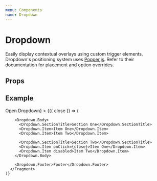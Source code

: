 ```yaml
---
menu: Components
name: Dropdown
---
```



# Dropdown

Easily display contextual overlays using custom trigger elements. Dropdown's positioning system uses [Popper.js](https://github.com/FezVrasta/popper.js). Refer to their documentation for placement and option overrides.

## Props
<PropsTable of={Dropdown} />

## Example
<Playground>
  <Dropdown
    width={250}
    trigger={<Button variant="success">Open Dropdown</Button>}
  >
    {({ close }) => (
      <Fragment>
        <Dropdown.Header title="Dropdown" />

        <Dropdown.Body>
          <Dropdown.SectionTitle>Section One</Dropdown.SectionTitle>
          <Dropdown.Item>Item One</Dropdown.Item>
          <Dropdown.Item>Item Two</Dropdown.Item>

          <Dropdown.SectionTitle>Section Two</Dropdown.SectionTitle>
          <Dropdown.Item onClick={close}>Item One</Dropdown.Item>
          <Dropdown.Item disabled>Item Two</Dropdown.Item>
        </Dropdown.Body>

        <Dropdown.Footer>Footer</Dropdown.Footer>
      </Fragment>
    )}
  </Dropdown>
</Playground>


